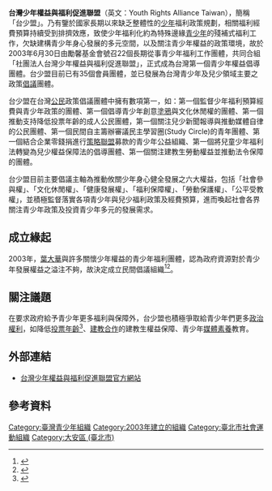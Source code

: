 {{Infobox Non-profit
| Non-profit_name = 台灣少年權益與福利促進聯盟<br><small>Youth Rights Alliance Taiwan</small>
| Non-profit_type = [[社團法人|社團法人]]
| founded_date = 2003年6月30日
| founder = 
| location = {{TWN}}[[臺北市|臺北市]][[大安區_(臺北市)|大安區]]和平東路一段177之3號2樓
| key_people = 理事長：林月琴<br>副秘書長：[[劉志洋|劉志洋]]
| area_served = 
| focus = 兒童及青少年權益
| method = 
| revenue = 
| num_employees = 
| Non-profit_slogan = 
| homepage = http://www.youthrights.org.tw/
}}
'''台灣少年權益與福利促進聯盟'''（英文：Youth Rights Alliance Taiwan），簡稱「台少盟」。乃有鑒於國家長期以來缺乏整體性的[[少年|少年]]福利政策規劃，相關福利經費預算持續受到排擠效應，致使少年福利化約為特殊邊緣[[青少年|青少年]]的殘補式福利工作，欠缺建構青少年身心發展的多元空間，以及關注青少年權益的政策環境，故於2003年6月30日由勵馨基金會號召22個長期從事青少年福利工作團體，共同合組「社團法人台灣少年權益與福利促進聯盟」，正式成為台灣第一個青少年權益倡導團體。台少盟目前已有35個會員團體，並已發展為台灣青少年及兒少領域主要之政策[[倡議|倡議]]團體。

台少盟在台灣[[公民|公民]]政策倡議團體中擁有數項第一，如：第一個監督少年福利預算經費與青少年政策的團體、第一個倡導青少年創意[[塗鴉|塗鴉]]與文化休閒權的團體、第一個推動支持降低投票年齡的成人公民團體，第一個關注兒少新聞報導與推動媒體自律的公民團體、第一個民間自主籌辦審議民主學習圈(Study Circle)的青年團體、第一個結合企業零錢捐進行[[策略聯盟|策略聯盟]]募款的青少年公益組織、第一個將兒童少年福利法轉變為兒少權益保障法的倡導團體、第一個關注建教生勞動權益並推動法令保障的團體。

台少盟目前主要倡議主軸為推動攸關少年身心健全發展之六大權益，包括「社會參與權」、「文化休閒權」、「健康發展權」、「福利保障權」、「勞動保護權」、「公平受教權」，並積極監督落實各項青少年與兒少福利政策及經費預算，進而喚起社會各界關注青少年政策及投資青少年多元的發展需求。

==成立緣起==
2003年，[[葉大華(社會運動家)|葉大華]]與許多關懷少年權益的青少年福利團體，認為政府資源對於青少年發展權益之溢注不夠，故決定成立民間倡議組織<ref>{{cite article|title=搶救逃太郎
|publisher=遠見雜誌|date=2009-10-01|quote=...感覺到社會對準大人少年的關注太少，2002年 葉大華催生的台灣少年權益與福利促進聯盟，擔任祕書長的她指出，96年兒童局36億的預算裡，其中25億用在兒童醫療、原住民幼托補助，以及發放幼兒教育券，剩下的10億當中，只有1億分給少年。}}</ref><ref>{{cite article|title=少年權益聯盟秘書長葉大華／給年輕人的信〈年輕世代 你也能自己解決困境〉|publisher=中國時報|date=2010-07-19|accessdate=2013-05-06|quote=我算過，國家每天投資在青少年身上的福利預算不到三元，卻留給下一代子孫六兆元債務。即使處於如此不公平的弱勢，青少年的需求很少被認真對待！我持續推動青少年權益，就是希望能幫助跟你一樣的青少年，能活得像他／她自己，因為你們是台灣重要的社會資產，是國家發展的潛力。透過年輕世代的參與及發聲，不必等著「大人」去解決社會問題，你們也可以解決自己的困境！}} </ref>。

==關注議題==

在要求政府給予青少年更多福利與保障外，台少盟也積極爭取給青少年們更多[[權利|政治權利]]，如降低[[投票年齡|投票年齡]]<ref>{{cite article|title=降低投票年齡說帖|url=http://www.coolloud.org.tw/node/65715|author=王顥中|date=2006-03-24|accessdate=2013-05-06|archive-date=2019-06-16|archive-url=https://web.archive.org/web/20190616161121/https://www.coolloud.org.tw/node/65715|dead-url=no}}</ref>、[[建教合作|建教合作]]的建教生權益保障、青少年[[媒體素養|媒體素養]]教育。

==外部連結==
*[http://www.youthrights.org.tw/ 台灣少年權益與福利促進聯盟官方網站] {{Wayback|url=http://www.youthrights.org.tw/ |date=20210117022805 }}

==參考資料==
{{reflist}}

[[Category:臺灣青少年組織|Category:臺灣青少年組織]]
[[Category:2003年建立的組織|Category:2003年建立的組織]]
[[Category:臺北市社會運動組織|Category:臺北市社會運動組織]]
[[Category:大安區_(臺北市)|Category:大安區 (臺北市)]]